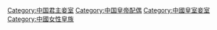 [[Category:中国君主妾室|Category:中国君主妾室]]
[[Category:中国皇帝配偶|Category:中国皇帝配偶]]
[[Category:中國皇室妾室|Category:中國皇室妾室]]
[[Category:中國女性皇族|Category:中國女性皇族]]